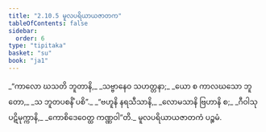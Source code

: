 ```yaml
---
title: "2.10.5 မူလပရိယာယဇာတက"
tableOfContents: false
sidebar:
  order: 6
type: "tipitaka"
basket: "su"
book: "ja1"
---
```



<DynamicBreadcrumb />

<Division number="190" book="ja1">

<Paragraph number="647" type="verses" book="ja1">
_“ကာလော ဃသတိ ဘူတာနိ,_  
_သဗ္ဗာနေဝ သဟတ္တနာ;_  
_ယော စ ကာလဃသော ဘူတော,_  
_သ ဘူတပစနိံ ပစိ”._  

</Paragraph>

</Division>
<Division number="191" book="ja1">

<Paragraph number="648" type="verses" book="ja1">
_“ဗဟူနိ နရသီသာနိ,_  
_လောမသာနိ ဗြဟာနိ စ;_  
_ဂီဝါသု ပဋိမုက္ကာနိ,_  
_ကောစိဒေဝေတ္ထ ကဏ္ဏဝါ”တိ._  


</Paragraph>
</Division>

<Paragraph number="649" type="center" book="ja1">
မူလပရိယာယဇာတကံ ပဉ္စမံ.
</Paragraph>